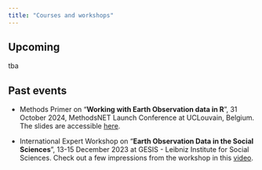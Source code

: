 ```yaml
---
title: "Courses and workshops"
---
```


## Upcoming

tba

## Past events

- Methods Primer on "**Working with Earth Observation data in R**", 31 October 2024, MethodsNET Launch Conference at UCLouvain, Belgium. The slides are accessible [here](slides/primer.html){target="_blank"}.

- International Expert Workshop on "**Earth Observation Data in the Social Sciences**",
13-15 December 2023 at GESIS - Leibniz Institute for Social Sciences. Check out
a few impressions from the workshop in this [video](https://youtu.be/iW4onh38UmA).